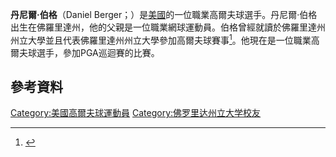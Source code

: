{{Orphan|time=2016-12-22T13:24:50+00:00}}

'''丹尼爾·伯格'''（Daniel Berger；{{bd|1993年|4月7日}}）是[[美國|美國]]的一位職業高爾夫球選手。丹尼爾·伯格出生在佛羅里達州，他的父親是一位職業網球運動員。伯格曾經就讀於佛羅里達州州立大學並且代表佛羅里達州州立大學參加高爾夫球賽事<ref name="waters1">{{cite news |first=Steve |last=Waters |url=http://www.sun-sentinel.com/sports/golf/fl-honda-classic-news-0225-20150224-story.html |title=Berger's golf plan working perfectly |newspaper=[[Sun-Sentinel|Sun-Sentinel]] |date=February 24, 2015 |accessdate=March 2, 2015 |archive-date=2020-10-21 |archive-url=https://web.archive.org/web/20201021155919/https://www.sun-sentinel.com/sports/golf/fl-honda-classic-news-0225-20150224-story.html |dead-url=no }}</ref>。他現在是一位職業高爾夫球選手，參加PGA巡迴賽的比賽。

==參考資料==
{{reflist}}

{{DEFAULTSORT: Berger, Daniel}}
[[Category:美國高爾夫球運動員|Category:美國高爾夫球運動員]]
[[Category:佛罗里达州立大学校友|Category:佛罗里达州立大学校友]]